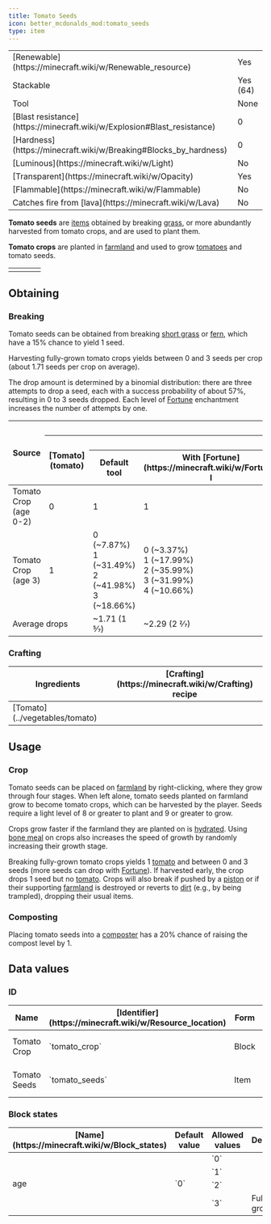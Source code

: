 ```yaml
---
title: Tomato Seeds
icon: better_mcdonalds_mod:tomato_seeds
type: item
---
```


<table>
    <tbody>
        <tr>
            <td>[Renewable](https://minecraft.wiki/w/Renewable_resource)</td>
            <td>Yes</td>
        </tr>
        <tr>
            <td>Stackable</td>
            <td>Yes (64)</td>
        </tr>
        <tr>
            <td>Tool</td>
            <td>None</td>
        </tr>
        <tr>
            <td>[Blast resistance](https://minecraft.wiki/w/Explosion#Blast_resistance)</td>
            <td>0</td>
        </tr>
        <tr>
            <td>[Hardness](https://minecraft.wiki/w/Breaking#Blocks_by_hardness)</td>
            <td>0</td>
        </tr>
        <tr>
            <td>[Luminous](https://minecraft.wiki/w/Light)</td>
            <td>No</td>
        </tr>
        <tr>
            <td>[Transparent](https://minecraft.wiki/w/Opacity)</td>
            <td>Yes</td>
        </tr>
        <tr>
            <td>[Flammable](https://minecraft.wiki/w/Flammable)</td>
            <td>No</td>
        </tr>
        <tr>
            <td>Catches fire from [lava](https://minecraft.wiki/w/Lava)</td>
            <td>No</td>
        </tr>
    </tbody>
</table>

**Tomato seeds** are [items](https://minecraft.wiki/w/Item) obtained by breaking [grass](https://minecraft.wiki/w/Grass), or more abundantly harvested from tomato crops, and are used to plant them.

**Tomato crops** are planted in [farmland](https://minecraft.wiki/w/Farmland) and used to grow [tomatoes](../vegetables/tomato) and tomato seeds.

<table>
    <tbody>
        <tr>
            <td><Asset width={512} height={512} location="better_mcdonalds_mod:tomato_crop_stage0"/></td>
            <td><Asset width={512} height={512} location="better_mcdonalds_mod:tomato_crop_stage1"/></td>
            <td><Asset width={512} height={512} location="better_mcdonalds_mod:tomato_crop_stage2"/></td>
            <td><Asset width={512} height={512} location="better_mcdonalds_mod:tomato_crop_stage3"/></td>
        </tr>
    </tbody>
</table>

## Obtaining

### Breaking

Tomato seeds can be obtained from breaking [short grass](https://minecraft.wiki/w/Short_grass) or [fern](https://minecraft.wiki/w/Fern), which have a 15% chance to yield 1 seed.

Harvesting fully-grown tomato crops yields between 0 and 3 seeds per crop (about 1.71 seeds per crop on average).

The drop amount is determined by a binomial distribution: there are three attempts to drop a seed, each with a success probability of about 57%, resulting in 0 to 3 seeds dropped. Each level of [Fortune](https://minecraft.wiki/w/Fortune) enchantment increases the number of attempts by one.

<table>
    <thead>
        <tr>
            <th rowspan="3">Source</th>
            <th colspan="5">Drops</th>
        </tr>
        <tr>
            <th rowspan="2"><Asset width={16} height={16} location="better_mcdonalds_mod:tomato"/> [Tomato](tomato)</th>
            <th colspan="4"><Asset width={16} height={16} location="better_mcdonalds_mod:tomato_seeds"/> Tomato Seeds</th>
        </tr>
        <tr>
            <th>Default tool</th>
            <th>With [Fortune](https://minecraft.wiki/w/Fortune) I</th>
            <th>With [Fortune](https://minecraft.wiki/w/Fortune) II</th>
            <th>With [Fortune](https://minecraft.wiki/w/Fortune) III</th>
        </tr>
    </thead>
    <tbody>
        <tr>
            <td><Asset width={16} height={16} location="better_mcdonalds_mod:tomato_crop_stage3_flat"/> Tomato Crop<br/>(age 0-2)</td>
            <td>0 <Asset width={16} height={16} location="better_mcdonalds_mod:tomato"/></td>
            <td>1 <Asset width={16} height={16} location="better_mcdonalds_mod:tomato_seeds"/></td>
            <td>1 <Asset width={16} height={16} location="better_mcdonalds_mod:tomato_seeds"/></td>
            <td>1 <Asset width={16} height={16} location="better_mcdonalds_mod:tomato_seeds"/></td>
            <td>1 <Asset width={16} height={16} location="better_mcdonalds_mod:tomato_seeds"/></td>
        </tr>
        <tr>
            <td><Asset width={16} height={16} location="better_mcdonalds_mod:tomato_crop_stage3_flat"/> Tomato Crop<br/>(age 3)</td>
            <td>1 <Asset width={16} height={16} location="better_mcdonalds_mod:tomato"/></td>
            <td>0 <Asset width={16} height={16} location="better_mcdonalds_mod:tomato_seeds"/> (~7.87%)<br/>1 <Asset width={16} height={16} location="better_mcdonalds_mod:tomato_seeds"/> (~31.49%)<br/>2 <Asset width={16} height={16} location="better_mcdonalds_mod:tomato_seeds"/> (~41.98%)<br/>3 <Asset width={16} height={16} location="better_mcdonalds_mod:tomato_seeds"/> (~18.66%)</td>
            <td>0 <Asset width={16} height={16} location="better_mcdonalds_mod:tomato_seeds"/> (~3.37%)<br/>1 <Asset width={16} height={16} location="better_mcdonalds_mod:tomato_seeds"/> (~17.99%)<br/>2 <Asset width={16} height={16} location="better_mcdonalds_mod:tomato_seeds"/> (~35.99%)<br/>3 <Asset width={16} height={16} location="better_mcdonalds_mod:tomato_seeds"/> (~31.99%)<br/>4 <Asset width={16} height={16} location="better_mcdonalds_mod:tomato_seeds"/> (~10.66%)</td>
            <td>0 <Asset width={16} height={16} location="better_mcdonalds_mod:tomato_seeds"/> (~1.45%)<br/>1 <Asset width={16} height={16} location="better_mcdonalds_mod:tomato_seeds"/> (~9.64%)<br/>2 <Asset width={16} height={16} location="better_mcdonalds_mod:tomato_seeds"/> (~25.70%)<br/>3 <Asset width={16} height={16} location="better_mcdonalds_mod:tomato_seeds"/> (~34.27%)<br/>4 <Asset width={16} height={16} location="better_mcdonalds_mod:tomato_seeds"/> (~22.85%)<br/>5 <Asset width={16} height={16} location="better_mcdonalds_mod:tomato_seeds"/> (~6.09%)</td>
            <td>0 <Asset width={16} height={16} location="better_mcdonalds_mod:tomato_seeds"/> (~0.62%)<br/>1 <Asset width={16} height={16} location="better_mcdonalds_mod:tomato_seeds"/> (~4.96%)<br/>2 <Asset width={16} height={16} location="better_mcdonalds_mod:tomato_seeds"/> (~16.52%)<br/>3 <Asset width={16} height={16} location="better_mcdonalds_mod:tomato_seeds"/> (~29.38%)<br/>4 <Asset width={16} height={16} location="better_mcdonalds_mod:tomato_seeds"/> (~29.38%)<br/>5 <Asset width={16} height={16} location="better_mcdonalds_mod:tomato_seeds"/> (~15.67%)<br/>6 <Asset width={16} height={16} location="better_mcdonalds_mod:tomato_seeds"/> (~3.48%)</td>
        </tr>
        <tr>
            <td colspan="2">Average drops</td>
            <td>~1.71 (1 5⁄7) <Asset width={16} height={16} location="better_mcdonalds_mod:tomato_seeds"/></td>
            <td>~2.29 (2 2⁄7) <Asset width={16} height={16} location="better_mcdonalds_mod:tomato_seeds"/></td>
            <td>~2.86 (2 6⁄7) <Asset width={16} height={16} location="better_mcdonalds_mod:tomato_seeds"/></td>
            <td>~3.43 (3 3⁄7) <Asset width={16} height={16} location="better_mcdonalds_mod:tomato_seeds"/></td>
        </tr>
    </tbody>
</table>

### Crafting

<table>
    <thead>
        <tr>
            <th>Ingredients</th>
            <th>[Crafting](https://minecraft.wiki/w/Crafting) recipe</th>
        </tr>
    </thead>
    <tbody>
        <tr>
            <td>[Tomato](../vegetables/tomato)</td>
            <td><CraftingRecipe slots={['better_mcdonalds_mod:tomato', '', '', '', '', '', '', '', '']} result="better_mcdonalds_mod:tomato_seeds" count={2}/></td>
        </tr>
    </tbody>
</table>

## Usage

### Crop

Tomato seeds can be placed on [farmland](https://minecraft.wiki/w/Farmland) by right-clicking, where they grow through four stages. When left alone, tomato seeds planted on farmland grow to become tomato crops, which can be harvested by the player. Seeds require a light level of 8 or greater to plant and 9 or greater to grow.

Crops grow faster if the farmland they are planted on is [hydrated](https://minecraft.wiki/w/Hydrated). Using [bone meal](https://minecraft.wiki/w/Bone_meal) on crops also increases the speed of growth by randomly increasing their growth stage.

Breaking fully-grown tomato crops yields 1 [tomato](../vegetables/tomato) and between 0 and 3 seeds (more seeds can drop with [Fortune](https://minecraft.wiki/w/Fortune)). If harvested early, the crop drops 1 seed but no [tomato](../vegetables/tomato). Crops will also break if pushed by a [piston](https://minecraft.wiki/w/Piston) or if their supporting [farmland](https://minecraft.wiki/w/Farmland) is destroyed or reverts to [dirt](https://minecraft.wiki/w/Dirt) (e.g., by being trampled), dropping their usual items.

### Composting

Placing tomato seeds into a [composter](https://minecraft.wiki/w/Composter) has a 20% chance of raising the compost level by 1.

## Data values

### ID

<table>
    <thead>
        <tr>
            <th>Name</th>
            <th>[Identifier](https://minecraft.wiki/w/Resource_location)</th>
            <th>Form</th>
            <th>[Tags](https://minecraft.wiki/w/Tag)</th>
            <th>Translation key</th>
        </tr>
    </thead>
    <tbody>
        <tr>
            <td>Tomato Crop</td>
            <td>`tomato_crop`</td>
            <td>Block</td>
            <td>`minecraft:crops`<br/>`minecraft:maintains_farmland`<br/>`sereneseasons:summer_crops`</td>
            <td>`block.better_mcdonalds_mod.tomato_crop`</td>
        </tr>
        <tr>
            <td>Tomato Seeds</td>
            <td>`tomato_seeds`</td>
            <td>Item</td>
            <td>`minecraft:villager_plantable_seeds`<br/>`c:seeds/tomato`<br/>`sereneseasons:summer_crops`</td>
            <td>`item.better_mcdonalds_mod.tomato_seeds`</td>
        </tr>
    </tbody>
</table>

### Block states

<table>
    <thead>
        <tr>
            <th>[Name](https://minecraft.wiki/w/Block_states)</th>
            <th>Default value</th>
            <th>Allowed values</th>
            <th>Description</th>
        </tr>
    </thead>
    <tbody>
        <tr>
            <td rowspan="4">age</td>
            <td rowspan="4">`0`</td>
            <td>`0`</td>
            <td><Asset width={16} height={16} location="better_mcdonalds_mod:tomato_crop_stage0_flat"/></td>
        </tr>
        <tr>
            <td>`1`</td>
            <td><Asset width={16} height={16} location="better_mcdonalds_mod:tomato_crop_stage1_flat"/></td>
        </tr>
        <tr>
            <td>`2`</td>
            <td><Asset width={16} height={16} location="better_mcdonalds_mod:tomato_crop_stage2_flat"/></td>
        </tr>
        <tr>
            <td>`3`</td>
            <td><Asset width={16} height={16} location="better_mcdonalds_mod:tomato_crop_stage3_flat"/> Fully grown.</td>
        </tr>
    </tbody>
</table>
